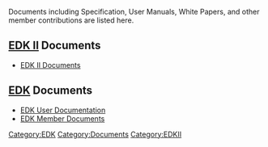 Documents including Specification, User Manuals, White Papers, and other member contributions are listed here.
==[[EDK II]] Documents==
*[[EDK II Documents]]

== [[EDK]] Documents ==
*[[EDK User Documentation]]
*[[EDK Member Documents]]

[[Category:EDK]]
[[Category:Documents]]
[[Category:EDKII]]